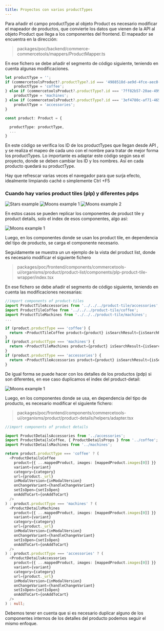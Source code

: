 ```yaml
---
title: Proyectos con varios productTypes
---
```



Para añadir el campo productType al objeto Product es necesario modificar el mapeador de productos, que convierte los datos que vienen de la API al objeto Product que llega a los componentes del frontend. El mapeador se encuentra en la dirección:

> packages/poc/backend/commerce-commercetools/mappers/ProductMapper.ts

En ese fichero se debe añadir el segmento de código siguiente, teniendo en cuenta algunas modificaciones.

```ts
let productType = '';
if (commercetoolsProduct?.productType?.id === '4988518d-ae9d-4fce-aec0-4d4352113144') {
  	​productType = 'coffee';
} else if (commercetoolsProduct?.productType?.id === '7ff82b57-20ae-4992-a512-7e93723d31ab') {
  	​productType = 'machines';
} else if (commercetoolsProduct?.productType?.id === '3ef4780c-af71-4653-82b3-874ba2ebb5f4') {
  	​productType = 'accessories';
}

const product: Product = {

  productType: productType,
  ...
}
```

En este código se verifica los ID de los productTypes que llegan desde API , y se realiza el mapeo de cada uno con el nombre para tratar de mejor forma los productTypes. Lo importante es adaptar este código según sea el proyecto, donde se deben cambiar los ID y los nombres. Así en cada producto quedará su productType.

<Aside>Hay que refrescar varias veces el navegador para que surja efecto, idealmente limpiando caché o simplemente Ctrl +F5</Aside>

### Cuando hay varios product tiles (plp) y diferentes pdps

<Tabs>
  <TabItem label="Ejemplo 1">
    <img src="/productTypes/manyProductType1.png" alt="Stars example" />
  </TabItem>
  <TabItem label="Ejemplo 2">
    <img src="/productTypes/manyProductType2.png" alt="Moons example 1" />
  </TabItem>
  <TabItem label="Ejemplo 3">
    <img src="/productTypes/manyProductType3.png" alt="Moons example 2" />
  </TabItem>
</Tabs>

En estos casos se pueden replicar los componentes de product tile y product details, solo el index de esos componentes, algo así:

<img src="/productTypes/productStructure.png" alt="Moons example 1" />

Luego, en los componentes donde se usan los product tile, en dependencia del tipo de producto, se carga el componente necesario.

Seguidamente se muestra un un ejemplo de la vista del product list, donde es necesario modificar el siguiente fichero 

> packages/poc/frontend/components/commercetools-ui/organisms/product/product-list/components/plp-product-tile-wrapper/index.tsx

En ese fichero se debe añadir el segmento de código siguiente, teniendo en cuenta las modificaciones necesarias:

```ts
//import components of product-tiles
import ProductTileAccessories from '../../../product-tile/accessories';
import ProductTileCoffee from '../../../product-tile/coffee';
import ProductTileMachines from '../../../product-tile/machines';
...
```

```ts
if (product.productType === 'coffee') {
  return <ProductTileCoffee product={product} isSearchResult={isSearchResult} onClick={onClick} />;
}
if (product.productType === 'machines') {
  return <ProductTileMachines product={product} isSearchResult={isSearchResult} onClick={onClick} />;
}
if (product.productType === 'accessories') {
  return <ProductTileAccessories product={product} isSearchResult={isSearchResult} onClick={onClick} />;
}
```

De igual forma se puede hacer con los detalles de los productos (pdp) si son diferentes, en ese caso duplicamos el index del product-detail:

<img src="/productTypes/productStructure2.png" alt="Moons example 1" />

Luego, en los componentes donde se usa, en dependencia del tipo de producto, es necesario modificar el siguiente fichero:


> packages/poc/frontend/components/commercetools-ui/organisms/product/product-details/helpers/adapter.tsx

```ts
//import components of product details
```

```ts
import ProductDetailsAccessories from '../accessories';
import ProductDetailsCoffee, { ProductDetailsProps } from '../coffee';
import ProductDetailsMachines from '../machines';
```

```ts
return product.productType === 'coffee' ? (
  <ProductDetailsCoffee
    product={{ ...mappedProduct, images: [mappedProduct.images[0]] }}
    variant={variant}
    category={category}
    url={product._url}
    inModalVersion={inModalVersion}
    onChangeVariant={handleChangeVariant}
    setIsOpen={setIsOpen}
    onAddToCart={onAddToCart}
  />
) : product.productType === 'machines' ? (
  <ProductDetailsMachines
    product={{ ...mappedProduct, images: [mappedProduct.images[0]] }}
    variant={variant}
    category={category}
    url={product._url}
    inModalVersion={inModalVersion}
    onChangeVariant={handleChangeVariant}
    setIsOpen={setIsOpen}
    onAddToCart={onAddToCart}
  />
) : product.productType === 'accessories' ? (
  <ProductDetailsAccessories
    product={{ ...mappedProduct, images: [mappedProduct.images[0]] }}
    variant={variant}
    category={category}
    url={product._url}
    inModalVersion={inModalVersion}
    onChangeVariant={handleChangeVariant}
    setIsOpen={setIsOpen}
    onAddToCart={onAddToCart}
  />
) : null;
```

Debemos tener en cuenta que si es necesario duplicar alguno de los componentes internos de los detalles del producto podemos seguir el mismo enfoque.